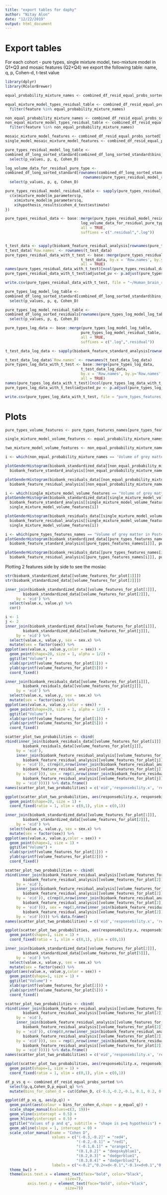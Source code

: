 ```yaml
---
title: "export tables for daphy"
author: "Nitay Alon"
date: "12/22/2019"
output: html_document
---
```


# Export tables
For each cohort - pure types, single mixture model, two-mixture model in Q1+Q3 and mosaic features (Q2+Q4) we export the following table: name, q, p, Cohen-d, t-test value
```r
library(dplyr)
library(RColorBrewer)
```


```r
equal_probability_mixture_names <- combined_df_resid_equal_probs_sorted$feature[combined_df_resid_equal_probs_sorted$bh_pvalue > 0.05]

equal_mixture_model_types_residual_table <- combined_df_resid_equal_probs_sorted %>% 
  filter(feature %in% equal_probability_mixture_names)

non_equal_probability_mixture_names <- combined_df_resid_equal_probs_sorted$feature[combined_df_resid_equal_probs_sorted$bh_pvalue <= 0.05]
non_equal_mixture_model_types_residual_table <- combined_df_resid_equal_probs_sorted %>% 
  filter(feature %in% non_equal_probability_mixture_names)
```

```r
mosaic_mixture_model_features <- combined_df_resid_equal_probs_sorted[!combined_df_resid_equal_probs_sorted$p_equal_q,]
single_model_mosaic_mixture_model_features <- combined_df_resid_equal_probs_sorted[combined_df_resid_equal_probs_sorted$p_equal_q,]
```


```r
pure_types_residual_model_log_table <- 
combined_df_long_sorted_standard[combined_df_long_sorted_standard$bins_for_fdr %in% levels(combined_df_long_sorted_standard$bins_for_fdr)[c(3,4)],] %>% 
  select(p_values, p, q, Cohen_D) 

log_volume_data_for_residual_pure_type <- 
combined_df_long_sorted_standard[rownames(combined_df_long_sorted_standard) %in% 
                                   rownames(pure_types_residual_model_residual_table),] %>% 
  select(p_values, p, q, Cohen_D) 

pure_types_residual_model_residual_table <- sapply(pure_types_residual_model_residual_data, function(x){
  c(x$mixture_model$m_parameters$p,
    x$mixture_model$m_parameters$q,
    x$hypothesis_results$cohen_d_test$estimate)
})

pure_types_residual_data <- base::merge(pure_types_residual_model_residual_table,
                                  log_volume_data_for_residual_pure_type, by = 0,
                                  all = TRUE,
                                  suffixes = c(".residual",".log"))


t_test_data <- sapply(biobank_feature_residual_analysis[rownames(pure_types_residual_model_table)], function(x){x$`hypothesis_results`$`t_test_for_difference_between_genders`$`p.value`}) %>% data.frame()
t_test_data$`Row.names` <- rownames(t_test_data)
pure_types_residual_data_with_t_test <- base::merge(pure_types_residual_data,
                                  t_test_data, by.x = 'Row.names', by.y = 'Row.names',
                                  all = TRUE)
names(pure_types_residual_data_with_t_test)[ncol(pure_types_residual_data_with_t_test)] <- 't_test_p_value'
pure_types_residual_data_with_t_test$adjusted_pv <- p.adjust(pure_types_residual_data_with_t_test$t_test_p_value, method = 'BH')

write.csv(pure_types_residual_data_with_t_test, file = "~/Human_brain_research/data_for_paper/pure_types_features_residual_data.csv", row.names = T)
```

```r
pure_types_log_model_log_table <- 
combined_df_long_sorted_standard[combined_df_long_sorted_standard$bins_for_fdr %in% levels(combined_df_long_sorted_standard$bins_for_fdr)[c(3,4)],] %>% 
  select(p_values, p, q, Cohen_D) 

pure_types_log_model_residual_table <- 
combined_df_long_sorted_residuals[rownames(pure_types_log_model_log_table),] %>% 
  select(p_values, p, q, Cohen_D) 

pure_types_log_data <- base::merge(pure_types_log_model_log_table,
                                  pure_types_log_model_residual_table, by = 0,
                                  all = TRUE,
                                  suffixes = c(".log",".residual"))

t_test_data_log_data <- sapply(biobank_feature_standard_analysis[rownames(pure_types_log_model_log_table)], function(x){x$`hypothesis_results`$`t_test_for_difference_between_genders`$`p.value`}) %>% data.frame()

t_test_data_log_data$`Row.names` <- rownames(t_test_data_log_data)
pure_types_log_data_with_t_test <- base::merge(pure_types_log_data,
                                  t_test_data_log_data, 
                                  by.x = 'Row.names', by.y='Row.names',
                                  all = TRUE)
names(pure_types_log_data_with_t_test)[ncol(pure_types_log_data_with_t_test)] <- 't_test_p_value'
pure_types_log_data_with_t_test$adjusted_pv <- p.adjust(pure_types_log_data_with_t_test$t_test_p_value, method = 'BH')

write.csv(pure_types_log_data_with_t_test, file = "pure_types_features_log_data.csv", row.names = T)
```


# Plots 

```r
pure_types_volume_features <- pure_types_features_names[pure_types_features_names %>% grep("Volume", .)]

single_mixture_model_volume_features <- equal_probability_mixture_names[equal_probability_mixture_names %>% grep("Volume",.)]

two_mixture_model_volume_features <- non_equal_probability_mixture_names[non_equal_probability_mixture_names %>% grep("Volume",.)]
```


```r
i <- which(non_equal_probability_mixture_names == 'Volume of grey matter in Lingual Gyrus (left)')

plotGenderHistogram(biobank_standardized_data[[non_equal_probability_mixture_names[i]]],
  biobank_feature_standard_analysis[[non_equal_probability_mixture_names[i]]], non_equal_probability_mixture_names[i])

plotGenderHistogram(biobank_residuals_data[[non_equal_probability_mixture_names[i]]],
  biobank_feature_residual_analysis[[non_equal_probability_mixture_names[i]]], non_equal_probability_mixture_names[i])
```

```r
i <- which(single_mixture_model_volume_features == "Volume of grey matter in Occipital Fusiform Gyrus (left)")
plotGenderHistogram(biobank_standardized_data[[single_mixture_model_volume_features[i]]],
  biobank_feature_standard_analysis[[single_mixture_model_volume_features[i]]], 
  single_mixture_model_volume_features[i])

plotGenderHistogram(biobank_residuals_data[[single_mixture_model_volume_features[i]]],
  biobank_feature_residual_analysis[[single_mixture_model_volume_features[i]]], 
  single_mixture_model_volume_features[i])
```


```r
i <- which(pure_types_features_names == "Volume of grey matter in Postcentral Gyrus (left)")
plotGenderHistogram(biobank_standardized_data[[pure_types_features_names[i]]],
  biobank_feature_standard_analysis[[pure_types_features_names[i]]], pure_types_features_names[i],F)

plotGenderHistogram(biobank_residuals_data[[pure_types_features_names[i]]],
  biobank_feature_residual_analysis[[pure_types_features_names[i]]], pure_types_features_names[i],two_mixtures = F)
```

Plotting 2 features side by side to see the mosiac 
```r
str(biobank_standardized_data[[volume_features_for_plot[1]]])
str(biobank_standardized_data[[volume_features_for_plot[2]]])
```

```r
inner_join(biobank_standardized_data[[volume_features_for_plot[1]]],
        biobank_standardized_data[[volume_features_for_plot[2]]],
     by = 'eid') %>% 
  select(value.x, value.y) %>% 
  cor()
```


```r
i <- 1
j <- 2
inner_join(biobank_standardized_data[[volume_features_for_plot[i]]],
        biobank_standardized_data[[volume_features_for_plot[j]]],
     by = 'eid') %>% 
  select(value.x, value.y, sex = sex.x) %>% 
  mutate(sex = factor(sex)) %>% 
ggplot(aes(value.x, value.y,color = sex)) + 
  geom_point(shape=20, size = 1, alpha = 1/2) +
  ggtitle("Volume") + 
  xlab(sprintf(volume_features_for_plot[1])) + 
  ylab(sprintf(volume_features_for_plot[5])) +
  coord_fixed() 
```

```r
inner_join(biobank_residuals_data[[volume_features_for_plot[i]]],
        biobank_residuals_data[[volume_features_for_plot[j]]],
     by = 'eid') %>% 
  select(value.x, value.y, sex = sex.x) %>% 
  mutate(sex = factor(sex)) %>% 
ggplot(aes(value.x, value.y,color = sex)) + 
  geom_point(shape=20, size = 1, alpha = 1/2) +
  ggtitle("Volume") + 
  xlab(sprintf(volume_features_for_plot[1])) + 
  ylab(sprintf(volume_features_for_plot[5])) +
  coord_fixed() 
```

```r
scatter_plot_two_probabilities <- cbind(
rbind(inner_join(biobank_residuals_data[[volume_features_for_plot[i]]],
        biobank_residuals_data[[volume_features_for_plot[j]]],
     by = 'eid'),
     inner_join(biobank_feature_residual_analysis[[volume_features_for_plot[i]]]$hypothesis_results$mixture_model$men_responsebilities,
        biobank_feature_residual_analysis[[volume_features_for_plot[j]]]$hypothesis_results$mixture_model$men_responsebilities,
     by = 'eid')), c(rep(0,nrow(inner_join(biobank_feature_residual_analysis[[volume_features_for_plot[i]]]$hypothesis_results$mixture_model$women_responsebilities,
        biobank_feature_residual_analysis[[volume_features_for_plot[j]]]$hypothesis_results$mixture_model$women_responsebilities,
     by = 'eid'))), sex = rep(1,nrow(inner_join(biobank_feature_residual_analysis[[volume_features_for_plot[1]]]$hypothesis_results$mixture_model$men_responsebilities,
        biobank_feature_residual_analysis[[volume_features_for_plot[j]]]$hypothesis_results$mixture_model$men_responsebilities,
     by = 'eid'))))) %>% data.frame()
names(scatter_plot_two_probabilities) = c('eid','responsebility.x', 'responsebility.y', 'sex')

ggplot(scatter_plot_two_probabilities, aes(responsebility.x, responsebility.y, col = factor(sex))) + 
  geom_point(shape=20, size = 1) + 
  coord_fixed(ratio = 1, xlim = c(0,1), ylim = c(0,1)) 
```

```r
inner_join(biobank_standardized_data[[volume_features_for_plot[1]]],
        biobank_standardized_data[[volume_features_for_plot[2]]],
     by = 'eid') %>% 
  select(value.x, value.y, sex = sex.x) %>% 
  mutate(sex = factor(sex)) %>% 
ggplot(aes(value.x, value.y,color = sex)) + 
  geom_point(shape=1, size = 1) +
  ggtitle("Volume") + 
  xlab(sprintf(volume_features_for_plot[1])) + 
  ylab(sprintf(volume_features_for_plot[2])) +
  coord_fixed() 

```

```r
scatter_plot_two_probabilities <- cbind(
rbind(inner_join(biobank_feature_residual_analysis[[volume_features_for_plot[1]]]$hypothesis_results$mixture_model$women_responsebilities,
        biobank_feature_residual_analysis[[volume_features_for_plot[2]]]$hypothesis_results$mixture_model$women_responsebilities,
     by = 'eid'),
     inner_join(biobank_feature_residual_analysis[[volume_features_for_plot[1]]]$hypothesis_results$mixture_model$men_responsebilities,
        biobank_feature_residual_analysis[[volume_features_for_plot[2]]]$hypothesis_results$mixture_model$men_responsebilities,
     by = 'eid')), c(rep(0,nrow(inner_join(biobank_feature_residual_analysis[[volume_features_for_plot[1]]]$hypothesis_results$mixture_model$women_responsebilities,
        biobank_feature_residual_analysis[[volume_features_for_plot[2]]]$hypothesis_results$mixture_model$women_responsebilities,
     by = 'eid'))), sex = rep(1,nrow(inner_join(biobank_feature_residual_analysis[[volume_features_for_plot[1]]]$hypothesis_results$mixture_model$men_responsebilities,
        biobank_feature_residual_analysis[[volume_features_for_plot[2]]]$hypothesis_results$mixture_model$men_responsebilities,
     by = 'eid'))))) %>% data.frame()
names(scatter_plot_two_probabilities) = c('eid','responsebility.x', 'responsebility.y', 'sex')

ggplot(scatter_plot_two_probabilities, aes(responsebility.x, responsebility.y, col = factor(sex))) + 
  geom_point(shape=1, size = 1) + 
  coord_fixed(ratio = 1, xlim = c(0,1), ylim = c(0,1)) 
```


```r
inner_join(biobank_standardized_data[[volume_features_for_plot[2]]],
        biobank_standardized_data[[volume_features_for_plot[5]]],
     by = 'eid') %>% 
  select(value.x, value.y, sex = sex.x) %>% 
  mutate(sex = factor(sex)) %>% 
ggplot(aes(value.x, value.y,color = sex)) + 
  geom_point(shape=1, size = 1) +
  ggtitle("Volume") + 
  xlab(sprintf(volume_features_for_plot[2])) + 
  ylab(sprintf(volume_features_for_plot[5])) +
  coord_fixed() 

```


```r
scatter_plot_two_probabilities <- cbind(
rbind(inner_join(biobank_feature_residual_analysis[[volume_features_for_plot[5]]]$hypothesis_results$mixture_model$women_responsebilities,
        biobank_feature_residual_analysis[[volume_features_for_plot[2]]]$hypothesis_results$mixture_model$women_responsebilities,
     by = 'eid'),
     inner_join(biobank_feature_residual_analysis[[volume_features_for_plot[5]]]$hypothesis_results$mixture_model$men_responsebilities,
        biobank_feature_residual_analysis[[volume_features_for_plot[2]]]$hypothesis_results$mixture_model$men_responsebilities,
     by = 'eid')), c(rep(0,nrow(inner_join(biobank_feature_residual_analysis[[volume_features_for_plot[5]]]$hypothesis_results$mixture_model$women_responsebilities,
        biobank_feature_residual_analysis[[volume_features_for_plot[2]]]$hypothesis_results$mixture_model$women_responsebilities,
     by = 'eid'))), sex = rep(1,nrow(inner_join(biobank_feature_residual_analysis[[volume_features_for_plot[5]]]$hypothesis_results$mixture_model$men_responsebilities,
        biobank_feature_residual_analysis[[volume_features_for_plot[2]]]$hypothesis_results$mixture_model$men_responsebilities,
     by = 'eid'))))) %>% data.frame()
names(scatter_plot_two_probabilities) = c('eid','responsebility.x', 'responsebility.y', 'sex')

ggplot(scatter_plot_two_probabilities, aes(responsebility.x, responsebility.y, col = factor(sex))) + 
  geom_point(shape=1, size = 1) + 
  coord_fixed(ratio = 1, xlim = c(0,1), ylim = c(0,1)) 
```


```r
df_p_vs_q <- combined_df_resid_equal_probs_sorted %>% 
  select(p,q,Cohen_D,p_equal_q) %>% 
  mutate(bins_for_cohen_d = cut(Cohen_D, c(-0.3,-0.2,-0.1, 0.1, 0.2, 0.3,0.4))) 

ggplot(df_p_vs_q, aes(p,q)) +
  geom_point(aes(colour = bins_for_cohen_d,shape = p_equal_q)) +
  scale_shape_manual(values=c(3, 19))+
  geom_vline(xintercept = 0.5) +
  geom_hline(yintercept = 0.5) +
  ggtitle("Values of p and q", subtitle = "shape is p=q hypothesis") + 
  geom_abline(slope = 1, intercept = 0) + 
  scale_color_manual(name = "Cohen D",
                     values = c("(-0.3,-0.2]" = "red4",
                                "(-0.2,-0.1]" = "red1",
                                "(-0.1,0.1]" = "orange1",
                                "(0.1,0.2]" = "deepskyblue1",
                                "(0.2,0.3]" = "dodgerblue1",
                                "(0.3,0.4]" = "dodgerblue2"),
                     labels = c("<-0.2","0.2<=d<-0.1","-0.1<=d<0.1","0.1<=d<0.2","0.2<=d<3","0.3<=d<0.4")) +
  theme_bw() + 
  theme(axis.text.x = element_text(face="bold", color="black", 
                           size=7),
          axis.text.y = element_text(face="bold", color="black", 
                           size=7))
```



